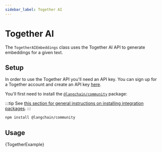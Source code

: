 ```yaml
---
sidebar_label: Together AI
---
```


# Together AI

The `TogetherAIEmbeddings` class uses the Together AI API to generate embeddings for a given text.

## Setup

In order to use the Together API you'll need an API key. You can sign up for a Together account and create an API key [here](https://www.api.together.ai/).

You'll first need to install the [`@langchain/community`](https://www.npmjs.com/package/@langchain/community) package:

:::tip
See [this section for general instructions on installing integration packages](/docs/get_started/installation#installing-integration-packages).
:::

```bash npm2yarn
npm install @langchain/community
```

## Usage


<CodeBlock language="typescript">{TogetherExample}</CodeBlock>
